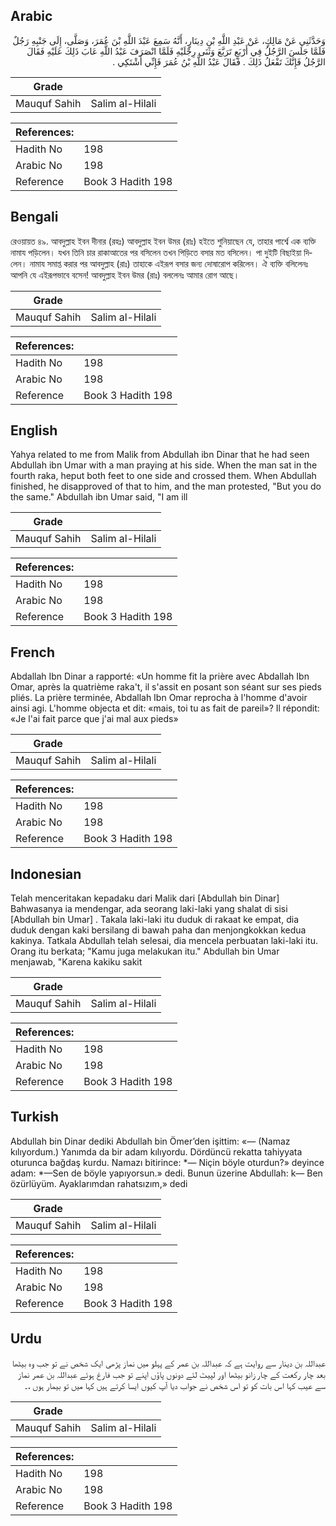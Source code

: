 ## Arabic


<div dir="rtl" lang="ar" style={{fontSize:'larger',backgroundColor:'#f8f9fa',padding:20}}>
وَحَدَّثَنِي عَنْ مَالِكٍ، عَنْ عَبْدِ اللَّهِ بْنِ دِينَارٍ، أَنَّهُ سَمِعَ عَبْدَ اللَّهِ بْنَ عُمَرَ، وَصَلَّى، إِلَى جَنْبِهِ رَجُلٌ فَلَمَّا جَلَسَ الرَّجُلُ فِي أَرْبَعٍ تَرَبَّعَ وَثَنَى رِجْلَيْهِ فَلَمَّا انْصَرَفَ عَبْدُ اللَّهِ عَابَ ذَلِكَ عَلَيْهِ فَقَالَ الرَّجُلُ فَإِنَّكَ تَفْعَلُ ذَلِكَ ‏.‏ فَقَالَ عَبْدُ اللَّهِ بْنُ عُمَرَ فَإِنِّي أَشْتَكِي ‏.‏
</div>
<div style={{backgroundColor:'#f8f9fa',padding:20, marginBottom: 10}}><table> <thead> <tr> <th>Grade</th> <th></th> </tr> </thead> <tbody> <tr><td>Mauquf Sahih</td><td>Salim al-Hilali</td></tr></tbody></table><table> <thead> <tr> <th>References:</th> <th></th> </tr> </thead> <tbody><tr><td>Hadith No</td><td>198</td></tr><tr><td>Arabic No</td><td>198</td></tr><tr><td>Reference</td><td>Book 3 Hadith 198</td></tr></tbody></table></div>

## Bengali


<div dir="ltr" lang="bn" style={{fontSize:'larger',backgroundColor:'#f8f9fa',padding:20}}>
রেওয়ায়ত ৪৯. আবদুল্লাহ ইবন দীনার (রহঃ) আবদুল্লাহ ইবন উমর (রাঃ) হইতে শুনিয়াছেন যে, তাহার পার্শ্বে এক ব্যক্তি নামায পড়িলেন। যখন তিনি চার রাকাআতের পর বসিলেন তখন পিড়িতে বসার মত বসিলেন। পা দুইটি বিছাইয়া দিলেন। নামায সমাপ্ত করার পর আবদুল্লাহ (রাঃ) তাহাকে এইরূপ বসার জন্য দোষারোপ করিলেন। ঐ ব্যক্তি বলিলেনঃ আপনি যে এইরূপভাবে বসেন! আবদুল্লাহ ইবন উমর (রাঃ) বললেনঃ আমার রোগ আছে।
</div>
<div style={{backgroundColor:'#f8f9fa',padding:20, marginBottom: 10}}><table> <thead> <tr> <th>Grade</th> <th></th> </tr> </thead> <tbody> <tr><td>Mauquf Sahih</td><td>Salim al-Hilali</td></tr></tbody></table><table> <thead> <tr> <th>References:</th> <th></th> </tr> </thead> <tbody><tr><td>Hadith No</td><td>198</td></tr><tr><td>Arabic No</td><td>198</td></tr><tr><td>Reference</td><td>Book 3 Hadith 198</td></tr></tbody></table></div>

## English


<div dir="ltr" lang="en" style={{fontSize:'larger',backgroundColor:'#f8f9fa',padding:20}}>
Yahya related to me from Malik from Abdullah ibn Dinar that he had seen Abdullah ibn Umar with a man praying at his side. When the man sat in the fourth raka, heput both feet to one side and crossed them. When Abdullah finished, he disapproved of that to him, and the man protested, "But you do the same." Abdullah ibn Umar said, "I am ill
</div>
<div style={{backgroundColor:'#f8f9fa',padding:20, marginBottom: 10}}><table> <thead> <tr> <th>Grade</th> <th></th> </tr> </thead> <tbody> <tr><td>Mauquf Sahih</td><td>Salim al-Hilali</td></tr></tbody></table><table> <thead> <tr> <th>References:</th> <th></th> </tr> </thead> <tbody><tr><td>Hadith No</td><td>198</td></tr><tr><td>Arabic No</td><td>198</td></tr><tr><td>Reference</td><td>Book 3 Hadith 198</td></tr></tbody></table></div>

## French


<div dir="ltr" lang="fr" style={{fontSize:'larger',backgroundColor:'#f8f9fa',padding:20}}>
Abdallah Ibn Dinar a rapporté: «Un homme fit la prière avec Abdallah Ibn Omar, après la quatrième raka't, il s'assit en posant son séant sur ses pieds pliés. La prière terminée, Abdallah Ibn Omar reprocha à l'homme d'avoir ainsi agi. L'homme objecta et dit: «mais, toi tu as fait de pareil»? Il répondit: «Je l'ai fait parce que j'ai mal aux pieds»
</div>
<div style={{backgroundColor:'#f8f9fa',padding:20, marginBottom: 10}}><table> <thead> <tr> <th>Grade</th> <th></th> </tr> </thead> <tbody> <tr><td>Mauquf Sahih</td><td>Salim al-Hilali</td></tr></tbody></table><table> <thead> <tr> <th>References:</th> <th></th> </tr> </thead> <tbody><tr><td>Hadith No</td><td>198</td></tr><tr><td>Arabic No</td><td>198</td></tr><tr><td>Reference</td><td>Book 3 Hadith 198</td></tr></tbody></table></div>

## Indonesian


<div dir="ltr" lang="id" style={{fontSize:'larger',backgroundColor:'#f8f9fa',padding:20}}>
Telah menceritakan kepadaku dari Malik dari [Abdullah bin Dinar] Bahwasanya ia mendengar, ada seorang laki-laki yang shalat di sisi [Abdullah bin Umar] . Takala laki-laki itu duduk di rakaat ke empat, dia duduk dengan kaki bersilang di bawah paha dan menjongkokkan kedua kakinya. Tatkala Abdullah telah selesai, dia mencela perbuatan laki-laki itu. Orang itu berkata; "Kamu juga melakukan itu." Abdullah bin Umar menjawab, "Karena kakiku sakit
</div>
<div style={{backgroundColor:'#f8f9fa',padding:20, marginBottom: 10}}><table> <thead> <tr> <th>Grade</th> <th></th> </tr> </thead> <tbody> <tr><td>Mauquf Sahih</td><td>Salim al-Hilali</td></tr></tbody></table><table> <thead> <tr> <th>References:</th> <th></th> </tr> </thead> <tbody><tr><td>Hadith No</td><td>198</td></tr><tr><td>Arabic No</td><td>198</td></tr><tr><td>Reference</td><td>Book 3 Hadith 198</td></tr></tbody></table></div>

## Turkish


<div dir="ltr" lang="tr" style={{fontSize:'larger',backgroundColor:'#f8f9fa',padding:20}}>
Abdullah bin Dinar dediki Abdullah bin Ömer’den işittim: «— (Namaz kılıyordum.) Yanımda da bir adam kılıyordu. Dördüncü rekatta tahiyyata oturunca bağdaş kurdu. Namazı bitirince: *— Niçin böyle oturdun?» deyince adam: *—Sen de böyle yapıyorsun.» dedi. Bunun üzerine Abdullah: k— Ben özürlüyüm. Ayaklarımdan rahatsızım,» dedi
</div>
<div style={{backgroundColor:'#f8f9fa',padding:20, marginBottom: 10}}><table> <thead> <tr> <th>Grade</th> <th></th> </tr> </thead> <tbody> <tr><td>Mauquf Sahih</td><td>Salim al-Hilali</td></tr></tbody></table><table> <thead> <tr> <th>References:</th> <th></th> </tr> </thead> <tbody><tr><td>Hadith No</td><td>198</td></tr><tr><td>Arabic No</td><td>198</td></tr><tr><td>Reference</td><td>Book 3 Hadith 198</td></tr></tbody></table></div>

## Urdu


<div dir="rtl" lang="ur" style={{fontSize:'larger',backgroundColor:'#f8f9fa',padding:20}}>
عبداللہ بن دینار سے روایت ہے کہ عبداللہ بن عمر کے پہلو میں نماز پڑھی ایک شخص نے تو جب وہ بیٹھا بعد چار رکعت کے چار زانو بیٹھا اور لپیٹ لئے دونوں پاؤں اپنے تو جب فارغ ہوئے عبداللہ بن عمر نماز سے عیب کہا اس بات کو تو اس شخص نے جواب دیا آپ کیوں ایسا کرتے ہیں کہا میں تو بیمار ہوں ،۔
</div>
<div style={{backgroundColor:'#f8f9fa',padding:20, marginBottom: 10}}><table> <thead> <tr> <th>Grade</th> <th></th> </tr> </thead> <tbody> <tr><td>Mauquf Sahih</td><td>Salim al-Hilali</td></tr></tbody></table><table> <thead> <tr> <th>References:</th> <th></th> </tr> </thead> <tbody><tr><td>Hadith No</td><td>198</td></tr><tr><td>Arabic No</td><td>198</td></tr><tr><td>Reference</td><td>Book 3 Hadith 198</td></tr></tbody></table></div>